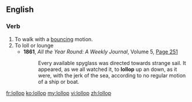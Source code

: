 ==English==

===Verb===
{{en-verb|lollops|lolloping|lolloped}}

# To walk with a [[bounce|bouncing]] motion.
# To loll or lounge
#*'''1861''', ''All the Year Round: A Weekly Journal'', Volume 5, [http://books.google.ru/books?id=6JVQAAAAcAAJ&dq=lollop&pg=PA251#v=onepage&q=lollop&f=false Page 251]
#*:Every available spyglass was directed towards strange sail. It appeared, as we all watched it, to '''lollop''' up an down, as it were, with the jerk of the sea, according to no regular motion of a ship or boat.

[[fr:lollop]]
[[ko:lollop]]
[[my:lollop]]
[[vi:lollop]]
[[zh:lollop]]